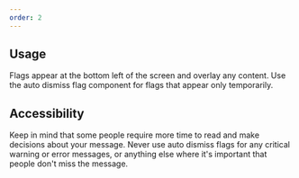 ```yaml
---
order: 2
---
```


## Usage

Flags appear at the bottom left of the screen and overlay any content. Use the auto dismiss flag
component for flags that appear only temporarily.

## Accessibility

Keep in mind that some people require more time to read and make decisions about your message. Never
use auto dismiss flags for any critical warning or error messages, or anything else where it's
important that people don't miss the message.
